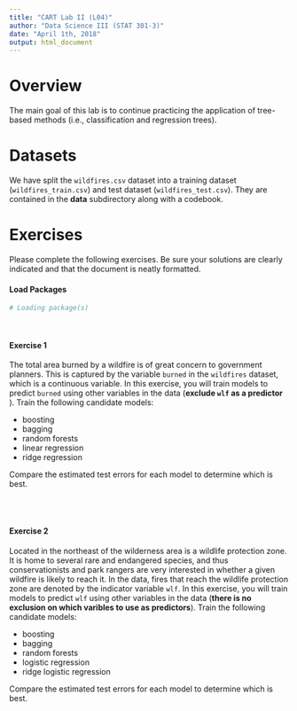 ```yaml
---
title: "CART Lab II (L04)"
author: "Data Science III (STAT 301-3)"
date: "April 1th, 2018"
output: html_document
---
```


# Overview

The main goal of this lab is to continue practicing the application of tree-based methods (i.e., classification and regression trees).

# Datasets 

We have split the `wildfires.csv` dataset into a training dataset (`wildfires_train.csv`) and test dataset (`wildfires_test.csv`). They are contained in the **data** subdirectory along with a codebook.  

# Exercises

Please complete the following exercises. Be sure your solutions are clearly indicated and that the document is neatly formatted.

#### Load Packages

```r
# Loading package(s)

```
<br>

#### Exercise 1 
The total area burned by a wildfire is of great concern to government planners. This is captured by the variable `burned` in the `wildfires` dataset, which is a continuous variable. In this exercise, you will train models to predict `burned` using other variables in the data (**exclude `wlf` as a predictor** ). Train the following candidate models:

* boosting
* bagging
* random forests 
* linear regression
* ridge regression 

Compare the estimated test errors for each model to determine which is best. 

<br><br>

#### Exercise 2
Located in the northeast of the wilderness area is a wildlife protection zone. It is home to several rare and endangered species, and thus conservationists and park rangers are very interested in whether a given wildfire is likely to reach it. In the data, fires that reach the wildlife protection zone are denoted by the indicator variable `wlf`. 
In this exercise, you will train models to predict `wlf` using other variables in the data (**there is no exclusion on which varibles to use as predictors**). Train the following candidate models:

* boosting
* bagging 
* random forests
* logistic regression
* ridge logistic regression
     
Compare the estimated test errors for each model to determine which is best. 